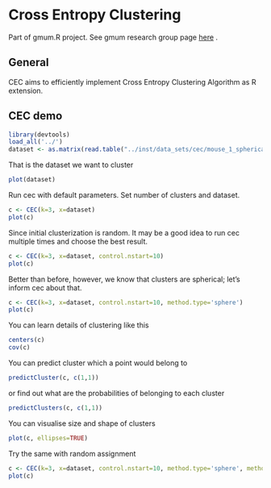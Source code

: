 Cross Entropy Clustering
========================================================

Part of gmum.R project. See gmum research group page [here](http://gmum.ii.uj.edu.pl) .

General
------

CEC aims to efficiently implement Cross Entropy Clustering Algorithm as R extension.

CEC demo
------

```r
library(devtools)
load_all('../')
dataset <- as.matrix(read.table("../inst/data_sets/cec/mouse_1_spherical/input.txt"))
```
That is the dataset we want to cluster
```r
plot(dataset)
```

Run cec with default parameters. Set number of clusters and dataset.

```r
c <- CEC(k=3, x=dataset)
plot(c)
```

Since initial clusterization is random. It may be a good idea to run cec multiple times and choose the best result.

```r
c <- CEC(k=3, x=dataset, control.nstart=10)
plot(c)
```

Better than before, however, we know that clusters are spherical; let's inform cec about that.

```r
c <- CEC(k=3, x=dataset, control.nstart=10, method.type='sphere')
plot(c)
```

You can learn details of clustering like this

```r
centers(c)
cov(c)
```

You can predict cluster which a point would belong to

```r
predictCluster(c, c(1,1))
```

or find out what are the probabilities of belonging to each cluster

```r
predictClusters(c, c(1,1))
```

You can visualise size and shape of clusters

```r
plot(c, ellipses=TRUE)
```

Try the same with random assignment

```r
c <- CEC(k=3, x=dataset, control.nstart=10, method.type='sphere', method.init='random')
plot(c)
```
